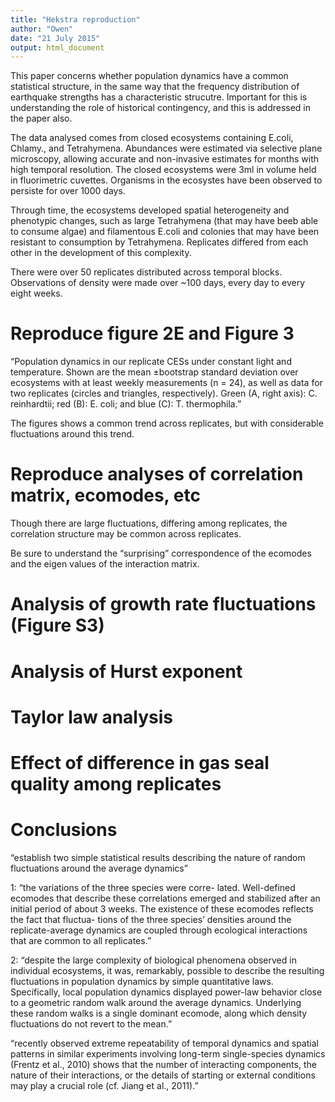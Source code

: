 ```yaml
---
title: "Hekstra reproduction"
author: "Owen"
date: "21 July 2015"
output: html_document
---
```


This paper concerns whether population dynamics have a common statistical structure, in the same way that the frequency distribution of earthquake strengths has a characteristic strucutre. Important for this is understanding the role of historical contingency, and this is addressed in the paper also.

The data analysed comes from closed ecosystems containing E.coli, Chlamy., and Tetrahymena. Abundances were estimated via selective plane microscopy, allowing accurate and non-invasive estimates for months with high temporal resolution. The closed ecosystems were 3ml in volume held in fluorimetric cuvettes. Organisms in the ecosystes have been observed to persiste for over 1000 days.

Through time, the ecosystems developed spatial heterogeneity and phenotypic changes, such as large Tetrahymena (that may have beeb able to consume algae) and filamentous E.coli and colonies that may have been resistant to consumption by Tetrahymena. Replicates differed from each other in the development of this complexity.

There were over 50 replicates distributed across temporal blocks. Observations of density were made over ~100 days, every day to every eight weeks.

# Reproduce figure 2E and Figure 3

"Population dynamics in our replicate CESs under constant light and temperature. Shown are the mean ±bootstrap standard deviation over ecosystems with at least weekly measurements (n = 24), as well as data for two replicates (circles and triangles, respectively). Green (A, right axis): C. reinhardtii; red (B): E. coli; and blue (C): T. thermophila."

The figures shows a common trend across replicates, but with considerable fluctuations around this trend.

# Reproduce analyses of correlation matrix, ecomodes, etc

Though there are large fluctuations, differing among replicates, the correlation structure may be common across replicates. 

Be sure to understand the "surprising" correspondence of the ecomodes and the eigen values of the interaction matrix.

# Analysis of growth rate fluctuations (Figure S3)

# Analysis of Hurst exponent

# Taylor law analysis

# Effect of difference in gas seal quality among replicates


# Conclusions

"establish two simple statistical results describing the nature of random fluctuations around the average dynamics"

1: "the variations of the three species were corre- lated. Well-defined ecomodes that describe these correlations emerged and stabilized after an initial period of about 3 weeks. The existence of these ecomodes reflects the fact that fluctua- tions of the three species’ densities around the replicate-average dynamics are coupled through ecological interactions that are common to all replicates."

2: "despite the large complexity of biological phenomena observed in individual ecosystems, it was, remarkably, possible to describe the resulting fluctuations in population dynamics by simple quantitative laws. Specifically, local population dynamics displayed power-law behavior close to a geometric random walk around the average dynamics. Underlying these random walks is a single dominant ecomode, along which density fluctuations do not revert to the mean."

"recently observed extreme repeatability of temporal dynamics and spatial patterns in similar experiments involving long-term single-species dynamics (Frentz et al., 2010) shows that the number of interacting components, the nature of their interactions, or the details of starting or external conditions may play a crucial role (cf. Jiang et al., 2011)."
